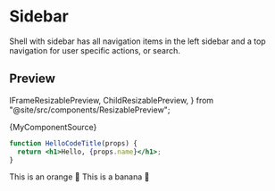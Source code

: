 # Sidebar

Shell with sidebar has all navigation items in the left sidebar and a top navigation for user specific actions, or search.

## Preview

  IFrameResizablePreview,
  ChildResizablePreview,
} from "@site/src/components/ResizablePreview";

<ChildResizablePreview>
  <Home />
</ChildResizablePreview>

<CodeBlock language="jsx">{MyComponentSource}</CodeBlock>

```jsx title="/src/components/HelloCodeTitle.js"
function HelloCodeTitle(props) {
  return <h1>Hello, {props.name}</h1>;
}
```


<Tabs>
  <TabItem value="apple" label="Apple" default>
    <IFrameResizablePreview pageUrl="previews/shell-sidebar" height={700} />
  </TabItem>
  <TabItem value="orange" label="Orange">
    This is an orange 🍊
  </TabItem>
  <TabItem value="banana" label="Banana">
    This is a banana 🍌
  </TabItem>
</Tabs>
